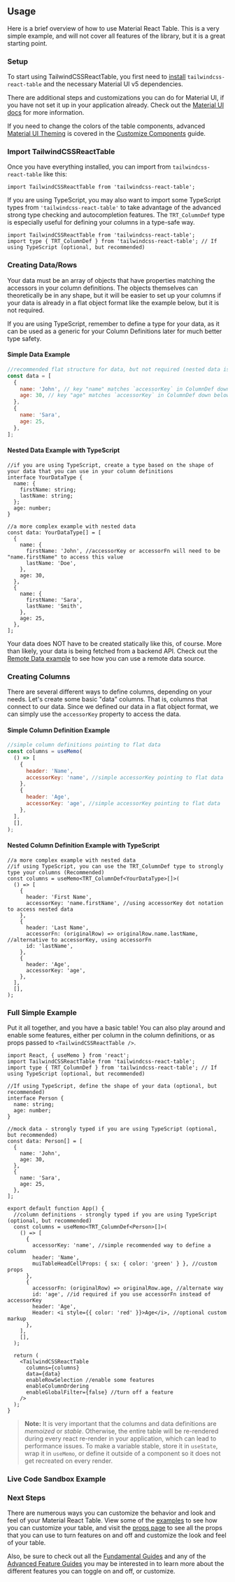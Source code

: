 
<Head>
  <title>Usage - Material React Table Docs</title>
  <meta
    name="description"
    content="A brief overview of how to use tailwindcss-react-table and create columns and data"
  />
</Head>

## Usage

Here is a brief overview of how to use Material React Table. This is a very simple example, and will not cover all features of the library, but it is a great starting point.

### Setup

To start using TailwindCSSReactTable, you first need to [install](/docs/getting-started/install) `tailwindcss-react-table` and the necessary Material UI v5 dependencies.

There are additional steps and customizations you can do for Material UI, if you have not set it up in your application already. Check out the [Material UI docs](https://mui.com/material-ui/getting-started/installation/) for more information.

If you need to change the colors of the table components, advanced [Material UI Theming](https://mui.com/material-ui/customization/default-theme/) is covered in the [Customize Components](/docs/guides/customize-components#material-ui-theme) guide.

### Import TailwindCSSReactTable

Once you have everything installed, you can import from `tailwindcss-react-table` like this:

```tsx
import TailwindCSSReactTable from 'tailwindcss-react-table';
```

If you are using TypeScript, you may also want to import some TypeScript types from `'tailwindcss-react-table'` to take advantage of the advanced strong type checking and autocompletion features. The `TRT_ColumnDef` type is especially useful for defining your columns in a type-safe way.

```tsx
import TailwindCSSReactTable from 'tailwindcss-react-table';
import type { TRT_ColumnDef } from 'tailwindcss-react-table'; // If using TypeScript (optional, but recommended)
```

### Creating Data/Rows

Your data must be an array of objects that have properties matching the accessors in your column definitions. The objects themselves can theoretically be in any shape, but it will be easier to set up your columns if your data is already in a flat object format like the example below, but it is not required.

If you are using TypeScript, remember to define a type for your data, as it can be used as a generic for your Column Definitions later for much better type safety.

#### Simple Data Example

```jsx
//recommended flat structure for data, but not required (nested data is fine, but takes more setup in column definitions)
const data = [
  {
    name: 'John', // key "name" matches `accessorKey` in ColumnDef down below
    age: 30, // key "age" matches `accessorKey` in ColumnDef down below
  },
  {
    name: 'Sara',
    age: 25,
  },
];
```

#### Nested Data Example with TypeScript

```tsx
//if you are using TypeScript, create a type based on the shape of your data that you can use in your column definitions
interface YourDataType {
  name: {
    firstName: string;
    lastName: string;
  };
  age: number;
}

//a more complex example with nested data
const data: YourDataType[] = [
  {
    name: {
      firstName: 'John', //accessorKey or accessorFn will need to be "name.firstName" to access this value
      lastName: 'Doe',
    },
    age: 30,
  },
  {
    name: {
      firstName: 'Sara',
      lastName: 'Smith',
    },
    age: 25,
  },
];
```

Your data does NOT have to be created statically like this, of course. More than likely, your data is being fetched from a backend API. Check out the [Remote Data example](/docs/examples/remote) to see how you can use a remote data source.

### Creating Columns

There are several different ways to define columns, depending on your needs. Let's create some basic "data" columns. That is, columns that connect to our data. Since we defined our data in a flat object format, we can simply use the `accessorKey` property to access the data.

#### Simple Column Definition Example

```jsx
//simple column definitions pointing to flat data
const columns = useMemo(
  () => [
    {
      header: 'Name',
      accessorKey: 'name', //simple accessorKey pointing to flat data
    },
    {
      header: 'Age',
      accessorKey: 'age', //simple accessorKey pointing to flat data
    },
  ],
  [],
);
```

#### Nested Column Definition Example with TypeScript

```tsx
//a more complex example with nested data
//if using TypeScript, you can use the TRT_ColumnDef type to strongly type your columns (Recommended)
const columns = useMemo<TRT_ColumnDef<YourDataType>[]>(
  () => [
    {
      header: 'First Name',
      accessorKey: 'name.firstName', //using accessorKey dot notation to access nested data
    },
    {
      header: 'Last Name',
      accessorFn: (originalRow) => originalRow.name.lastName, //alternative to accessorKey, using accessorFn
      id: 'lastName',
    },
    {
      header: 'Age',
      accessorKey: 'age',
    },
  ],
  [],
);
```

### Full Simple Example

Put it all together, and you have a basic table! You can also play around and enable some features, either per column in the column definitions, or as props passed to `<TailwindCSSReactTable />`.

```tsx
import React, { useMemo } from 'react';
import TailwindCSSReactTable from 'tailwindcss-react-table';
import type { TRT_ColumnDef } from 'tailwindcss-react-table'; // If using TypeScript (optional, but recommended)

//If using TypeScript, define the shape of your data (optional, but recommended)
interface Person {
  name: string;
  age: number;
}

//mock data - strongly typed if you are using TypeScript (optional, but recommended)
const data: Person[] = [
  {
    name: 'John',
    age: 30,
  },
  {
    name: 'Sara',
    age: 25,
  },
];

export default function App() {
  //column definitions - strongly typed if you are using TypeScript (optional, but recommended)
  const columns = useMemo<TRT_ColumnDef<Person>[]>(
    () => [
      {
        accessorKey: 'name', //simple recommended way to define a column
        header: 'Name',
        muiTableHeadCellProps: { sx: { color: 'green' } }, //custom props
      },
      {
        accessorFn: (originalRow) => originalRow.age, //alternate way
        id: 'age', //id required if you use accessorFn instead of accessorKey
        header: 'Age',
        Header: <i style={{ color: 'red' }}>Age</i>, //optional custom markup
      },
    ],
    [],
  );

  return (
    <TailwindCSSReactTable
      columns={columns}
      data={data}
      enableRowSelection //enable some features
      enableColumnOrdering
      enableGlobalFilter={false} //turn off a feature
    />
  );
}
```

> **Note:** It is very important that the columns and data definitions are _memoized_ or _stable_. Otherwise, the entire table will be re-rendered during every react re-render in your application, which can lead to performance issues. To make a variable stable, store it in `useState`, wrap it in `useMemo`, or define it outside of a component so it does not get recreated on every render.

### Live Code Sandbox Example

<SimpleCodeSandbox />

### Next Steps

There are numerous ways you can customize the behavior and look and feel of your Material React Table. View some of the [examples](/docs/examples) to see how you can customize your table, and visit the [props page](/docs/api/props) to see all the props that you can use to turn features on and off and customize the look and feel of your table.

Also, be sure to check out all the [Fundamental Guides](/docs/guides#fundamentals) and any of the [Advanced Feature Guides](/docs/guides#feature-guides) you may be interested in to learn more about the different features you can toggle on and off, or customize.
